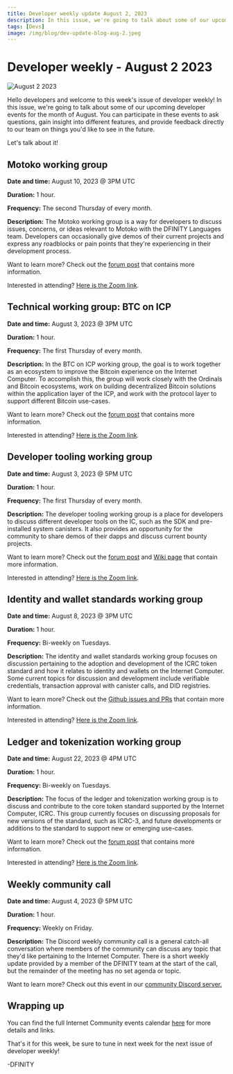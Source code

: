 ```yaml
---
title: Developer weekly update August 2, 2023
description: In this issue, we're going to talk about some of our upcoming developer events for the month of August. You can participate in these events to ask questions, gain insight into different features, and provide feedback directly to our team on things you'd like to see in the future. 
tags: [Devs]
image: /img/blog/dev-update-blog-aug-2.jpeg
---
```


# Developer weekly - August 2 2023

![August 2 2023](../../static/img/blog/dev-update-blog-aug-2.jpeg)

Hello developers and welcome to this week's issue of developer weekly! In this issue, we're going to talk about some of our upcoming developer events for the month of August. You can participate in these events to ask questions, gain insight into different features, and provide feedback directly to our team on things you'd like to see in the future. 

Let's talk about it!

## Motoko working group

**Date and time:** August 10, 2023 @ 3PM UTC

**Duration:** 1 hour. 

**Frequency:** The second Thursday of every month. 

**Description:** The Motoko working group is a way for developers to discuss issues, concerns, or ideas relevant to Motoko with the DFINITY Languages team. Developers can occasionally give demos of their current projects and express any roadblocks or pain points that they're experiencing in their development process. 

Want to learn more? Check out the [forum post](https://forum.dfinity.org/t/motoko-developer-working-group/20488) that contains more information. 

Interested in attending? [Here is the Zoom link](https://dfinity.zoom.us/j/97118754835?pwd%3DWFZiUVcyQ0tqOHlrajFUa0dpRTc3Zz09). 

## Technical working group: BTC on ICP

**Date and time:** August 3, 2023 @ 3PM UTC

**Duration:** 1 hour. 

**Frequency:** The first Thursday of every month. 

**Description:** In the BTC on ICP working group, the goal is to work together as an ecosystem to improve the Bitcoin experience on the Internet Computer. To accomplish this, the group will work closely with the Ordinals and Bitcoin ecosystems, work on building decentralized Bitcoin solutions within the application layer of the ICP, and work with the protocol layer to support different Bitcoin use-cases. 

Want to learn more? Check out the [forum post](https://forum.dfinity.org/t/technical-working-group-btc-on-icp/21225) that contains more information. 

Interested in attending? [Here is the Zoom link](https://dfinity.zoom.us/j/96908162000?pwd=UXc5bFowMXZqTXgwOW9zZFk4TkNNUT09). 

## Developer tooling working group

**Date and time:** August 3, 2023 @ 5PM UTC

**Duration:** 1 hour. 

**Frequency:** The first Thursday of every month.

**Description:** The developer tooling working group is a place for developers to discuss different developer tools on the IC, such as the SDK and pre-installed system canisters. It also provides an opportunity for the community to share demos of their dapps and discuss current bounty projects. 

Want to learn more? Check out the [forum post](https://forum.dfinity.org/t/technical-working-group-developer-tooling/11941) and [Wiki page](https://wiki.internetcomputer.org/wiki/Developer_Tooling) that contain more information. 

Interested in attending? [Here is the Zoom link](https://dfinity.zoom.us/j/98865672859?pwd=UXorcDNQQzl3Tk5rVTVmRW5lYXdEQT09). 

## Identity and wallet standards working group

**Date and time:** August 8, 2023 @ 3PM UTC

**Duration:** 1 hour. 

**Frequency:** Bi-weekly on Tuesdays.

**Description:**  The identity and wallet standards working group focuses on discussion pertaining to the adoption and development of the ICRC token standard and how it relates to identity and wallets on the Internet Computer. Some current topics for discussion and development include verifiable credentials, transaction approval with canister calls, and DID registries. 

Want to learn more? Check out the [Github issues and PRs](https://github.com/dfinity/wg-identity-authentication) that contain more information. 

Interested in attending? [Here is the Zoom link](https%3A%2F%2Fdfinity.zoom.us%2Fj%2F99119049293%3Fpwd%3DZUZ0eGZJN3FHK1RzWkpTZUJoNUd0dz09&sa=D&ust=1691348280000000&usg=AOvVaw2FWcBOw4gquppvAlYgIjQW). 

## Ledger and tokenization working group

**Date and time:** August 22, 2023 @ 4PM UTC

**Duration:** 1 hour. 

**Frequency:** Bi-weekly on Tuesdays.

**Description:** The focus of the ledger and tokenization working group is to discuss and contribute to the core token standard supported by the Internet Computer, ICRC. This group currently focuses on discussing proposals for new versions of the standard, such as ICRC-3, and future developments or additions to the standard to support new or emerging use-cases. 

Want to learn more? Check out the [forum post](https://forum.dfinity.org/t/announcing-token-standard-as-topic-of-the-first-meeting-of-the-ledger-tokenization-working-group/11925) that contains more information. 

Interested in attending? [Here is the Zoom link](https://dfinity.zoom.us/j/99093158767?pwd=NEhFdk9yemtmT2NoYW1Ta2VWM2VzZz09). 

## Weekly community call

**Date and time:** August 4, 2023 @ 5PM UTC

**Duration:** 1 hour. 

**Frequency:** Weekly on Friday.

**Description:** The Discord weekly community call is a general catch-all conversation where members of the community can discuss any topic that they'd like pertaining to the Internet Computer. There is a short weekly update provided by a member of the DFINITY team at the start of the call, but the remainder of the meeting has no set agenda or topic. 

Want to learn more? Check out this event in our [community Discord server.](https://discord.gg/9Ptz48GZ?event=1135913036465573908)

## Wrapping up

You can find the full Internet Community events calendar [here](https://calendar.google.com/calendar/u/0/embed?src=c_cgoeq917rpeap7vse3is1hl310@group.calendar.google.com&ctz=Europe/Zurich) for more details and links. 

That's it for this week, be sure to tune in next week for the next issue of developer weekly!

-DFINITY
